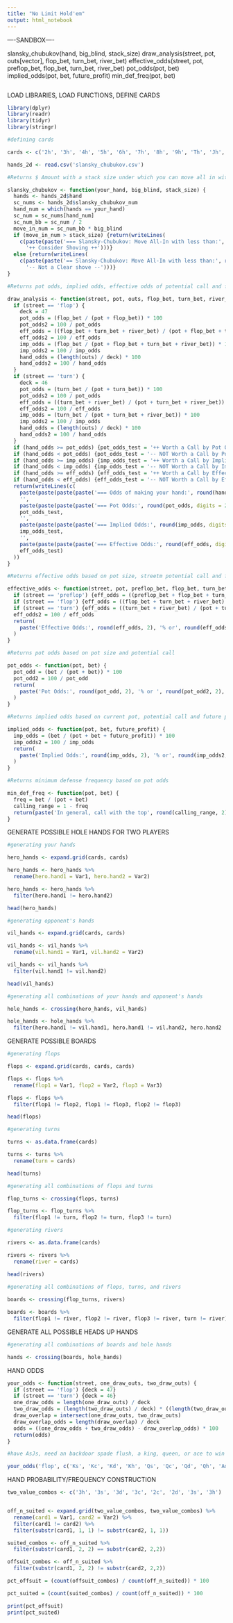 ---
title: "No Limit Hold'em"
output: html_notebook
---

----SANDBOX----

slansky_chubukov(hand, big_blind, stack_size)
draw_analysis(street, pot, outs[vector], flop_bet, turn_bet, river_bet)
effective_odds(street, pot, preflop_bet, flop_bet, turn_bet, river_bet)
pot_odds(pot, bet)
implied_odds(pot, bet, future_profit)
min_def_freq(pot, bet)

```{r}



















```

LOAD LIBRARIES, LOAD FUNCTIONS, DEFINE CARDS

```{r}
library(dplyr)
library(readr)
library(tidyr)
library(stringr)

#defining cards

cards <- c('2h', '3h', '4h', '5h', '6h', '7h', '8h', '9h', 'Th', 'Jh', 'Qh', 'Kh', 'Ah', '2d', '3d', '4d', '5d', '6d', '7d', '8d', '9d', 'Td', 'Jd', 'Qd', 'Kd', 'Ad', '2c', '3c', '4c', '5c', '6c', '7c', '8c', '9c', 'Tc', 'Jc', 'Qc', 'Kc', 'Ac', '2s', '3s', '4s', '5s', '6s', '7s', '8s', '9s', 'Ts', 'Js', 'Qs', 'Ks', 'As')

hands_2d <- read.csv('slansky_chubukov.csv')

#Returns $ Amount with a stack size under which you can move all in with positive expected value

slansky_chubukov <- function(your_hand, big_blind, stack_size) {
  hands <- hands_2d$hand
  sc_nums <- hands_2d$slansky_chubukov_num
  hand_num = which(hands == your_hand)
  sc_num = sc_nums[hand_num]
  sc_num_bb = sc_num / 2
  move_in_num = sc_num_bb * big_blind
  if (move_in_num > stack_size) {return(writeLines(
    c(paste(paste('=== Slansky-Chubukov: Move All-In with less than:', round(move_in_num, 2)), '==='),
      '++ Consider Shoving ++')))}
  else {return(writeLines(
    c(paste(paste('== Slansky-Chubukov: Move All-In with less than:', round(move_in_num, 2)), '=='),
      '-- Not a Clear shove --')))}
} 

#Returns pot odds, implied odds, effective odds of potential call and future bets based on perceived outs and pot size

draw_analysis <- function(street, pot, outs, flop_bet, turn_bet, river_bet) {
  if (street == 'flop') {
    deck = 47
    pot_odds = (flop_bet / (pot + flop_bet)) * 100
    pot_odds2 = 100 / pot_odds
    eff_odds = ((flop_bet + turn_bet + river_bet) / (pot + flop_bet + turn_bet + river_bet)) * 100
    eff_odds2 = 100 / eff_odds
    imp_odds = (flop_bet / (pot + flop_bet + turn_bet + river_bet)) * 100
    imp_odds2 = 100 / imp_odds
    hand_odds = (length(outs) / deck) * 100
    hand_odds2 = 100 / hand_odds
  }
  if (street == 'turn') {
    deck = 46
    pot_odds = (turn_bet / (pot + turn_bet)) * 100
    pot_odds2 = 100 / pot_odds
    eff_odds = ((turn_bet + river_bet) / (pot + turn_bet + river_bet)) * 100
    eff_odds2 = 100 / eff_odds
    imp_odds = (turn_bet / (pot + turn_bet + river_bet)) * 100
    imp_odds2 = 100 / imp_odds
    hand_odds = (length(outs) / deck) * 100
    hand_odds2 = 100 / hand_odds
  }
  if (hand_odds >= pot_odds) {pot_odds_test = '++ Worth a Call by Pot Odds ++'}
  if (hand_odds < pot_odds) {pot_odds_test = '-- NOT Worth a Call by Pot Odds --'}
  if (hand_odds >= imp_odds) {imp_odds_test = '++ Worth a Call by Implied Odds ++'}
  if (hand_odds < imp_odds) {imp_odds_test = '-- NOT Worth a Call by Implied Odds --'}
  if (hand_odds >= eff_odds) {eff_odds_test = '++ Worth a Call by Effective odds ++'}
  if (hand_odds < eff_odds) {eff_odds_test = '-- NOT Worth a Call by Effective Odds --'}
  return(writeLines(c(
    paste(paste(paste(paste('=== Odds of making your hand:', round(hand_odds, digits = 2)), '% OR'), round(hand_odds2, digits = 2)), '- 1 ==='),
    '',
    paste(paste(paste(paste('=== Pot Odds:', round(pot_odds, digits = 2)), '% OR'), round(pot_odds2, 2)), '- 1 ==='),
    pot_odds_test,
    '',
    paste(paste(paste(paste('=== Implied Odds:', round(imp_odds, digits = 2)), '% OR'), round(imp_odds2, digits =2)), '- 1 ==='),
    imp_odds_test,
    '',
    paste(paste(paste(paste('=== Effective Odds:', round(eff_odds, digits = 2)), '% OR'), round(eff_odds2, digits = 2)), '- 1 ==='),
    eff_odds_test)
  ))
}

#Returns effective odds based on pot size, streetm potential call and future bets

effective_odds <- function(street, pot, preflop_bet, flop_bet, turn_bet, river_bet) {
  if (street == 'preflop') {eff_odds = ((preflop_bet + flop_bet + turn_bet + river_bet) / (pot + preflop_bet + flop_bet + turn_bet + river_bet)) * 100}
  if (street == 'flop') {eff_odds = ((flop_bet + turn_bet + river_bet) / (pot + flop_bet + turn_bet + river_bet)) * 100}
  if (street == 'turn') {eff_odds = ((turn_bet + river_bet) / (pot + turn_bet + river_bet)) * 100}
  eff_odds2 = 100 / eff_odds
  return(
    paste('Effective Odds:', round(eff_odds, 2), '% or', round(eff_odds2, 2), '- 1')
  )
}

#Returns pot odds based on pot size and potential call

pot_odds <- function(pot, bet) {
  pot_odd = (bet / (pot + bet)) * 100
  pot_odd2 = 100 / pot_odd
  return(
    paste('Pot Odds:', round(pot_odd, 2), '% or ', round(pot_odd2, 2), '- 1')
  )
}

#Returns implied odds based on current pot, potential call and future profits

implied_odds <- function(pot, bet, future_profit) {
  imp_odds = (bet / (pot + bet + future_profit)) * 100
  imp_odds2 = 100 / imp_odds
  return(
    paste('Implied Odds:', round(imp_odds, 2), '% or', round(imp_odds2, 2), '- 1')
  )
}

#Returns minimum defense frequency based on pot odds 

min_def_freq <- function(pot, bet) {
  freq = bet / (pot + bet)
  calling_range = 1 - freq
  return(paste('In general, call with the top', round(calling_range, 2), '% of your range.'))
}

```

GENERATE POSSIBLE HOLE HANDS FOR TWO PLAYERS

```{r}

#generating your hands

hero_hands <- expand.grid(cards, cards)

hero_hands <- hero_hands %>%
  rename(hero.hand1 = Var1, hero.hand2 = Var2)

hero_hands <- hero_hands %>%
  filter(hero.hand1 != hero.hand2)

head(hero_hands)

#generating opponent's hands

vil_hands <- expand.grid(cards, cards)

vil_hands <- vil_hands %>%
  rename(vil.hand1 = Var1, vil.hand2 = Var2)

vil_hands <- vil_hands %>%
  filter(vil.hand1 != vil.hand2)

head(vil_hands)

#generating all combinations of your hands and opponent's hands

hole_hands <- crossing(hero_hands, vil_hands)

hole_hands <- hole_hands %>%
  filter(hero.hand1 != vil.hand1, hero.hand1 != vil.hand2, hero.hand2 != vil.hand1, hero.hand2 != vil.hand2)

```

GENERATE POSSIBLE BOARDS 

```{r}

#generating flops

flops <- expand.grid(cards, cards, cards) 

flops <- flops %>%
  rename(flop1 = Var1, flop2 = Var2, flop3 = Var3)

flops <- flops %>%
  filter(flop1 != flop2, flop1 != flop3, flop2 != flop3)

head(flops)

#generating turns

turns <- as.data.frame(cards)

turns <- turns %>%
  rename(turn = cards)

head(turns)

#generating all combinations of flops and turns

flop_turns <- crossing(flops, turns)

flop_turns <- flop_turns %>%
  filter(flop1 != turn, flop2 != turn, flop3 != turn)

#generating rivers

rivers <- as.data.frame(cards)

rivers <- rivers %>%
  rename(river = cards)

head(rivers)

#generating all combinations of flops, turns, and rivers
 
boards <- crossing(flop_turns, rivers)

boards <- boards %>%
  filter(flop1 != river, flop2 != river, flop3 != river, turn != river)

```

GENERATE ALL POSSIBLE HEADS UP HANDS

```{r}

#generating all combinations of boards and hole hands

hands <- crossing(boards, hole_hands)

```

HAND ODDS


```{r}

your_odds <- function(street, one_draw_outs, two_draw_outs) {
  if (street == 'flop') {deck = 47}
  if (street == 'turn') {deck = 46}
  one_draw_odds = length(one_draw_outs) / deck
  two_draw_odds = (length(two_draw_outs) / deck) * ((length(two_draw_outs) - 1) / (deck - 1))
  draw_overlap = intersect(one_draw_outs, two_draw_outs)
  draw_overlap_odds = length(draw_overlap) / deck
  odds = ((one_draw_odds + two_draw_odds) - draw_overlap_odds) * 100
  return(odds)
}

#have AsJs, need an backdoor spade flush, a king, queen, or ace to win

your_odds('flop', c('Ks', 'Kc', 'Kd', 'Kh', 'Qs', 'Qc', 'Qd', 'Qh', 'Ad', 'Ac', 'Ah'), c('Ks', 'Qs', 'Ts', '9s', '8s', '7s', '6s', '5s', '4s', '3s', '2s'))


```

HAND PROBABILITY/FREQUENCY CONSTRUCTION

```{r}

two_value_combos <- c('3h', '3s', '3d', '3c', '2c', '2d', '3s', '3h')


off_n_suited <- expand.grid(two_value_combos, two_value_combos) %>%
  rename(card1 = Var1, card2 = Var2) %>%
  filter(card1 != card2) %>%
  filter(substr(card1, 1, 1) != substr(card2, 1, 1))

suited_combos <- off_n_suited %>%
  filter(substr(card1, 2, 2) == substr(card2, 2,2))

offsuit_combos <- off_n_suited %>%
  filter(substr(card1, 2, 2) != substr(card2, 2,2))

pct_offsuit = (count(offsuit_combos) / count(off_n_suited)) * 100

pct_suited = (count(suited_combos) / count(off_n_suited)) * 100

print(pct_offsuit)
print(pct_suited)
  

```










